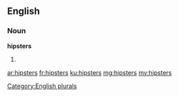 ==English==

===Noun===
'''hipsters'''

# {{plural of|hipster}}

[[Category:English plurals]]

[[ar:hipsters]]
[[fr:hipsters]]
[[ku:hipsters]]
[[mg:hipsters]]
[[my:hipsters]]